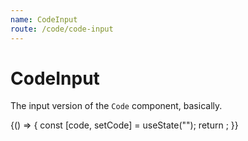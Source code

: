 ```yaml
---
name: CodeInput
route: /code/code-input
---
```


# CodeInput

The input version of the `Code` component, basically.


<Playground>
  {() => {
    const [code, setCode] = useState("");
    return <CodeInput value={code} onChange={setCode} />;
  }}
</Playground>
